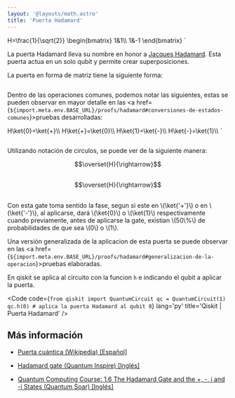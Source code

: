 ```yaml
---
layout: '@layouts/math.astro'
title: 'Puerta Hadamard'
---
```



H=\\frac{1}{\\sqrt{2}}
\\begin{bmatrix}
1&1\\\\
1&-1
\\end{bmatrix}
`

La puerta Hadamard lleva su nombre en honor a <a href="https://es.wikipedia.org/wiki/Jacques_Hadamard" target="_blank">Jacques Hadamard</a>. Esta puerta actua en un solo qubit y permite crear superposiciones.

La puerta en forma de matriz tiene la siguiente forma:

<Math latex={hadamard_matrix_latex} />

Dentro de las operaciones comunes, podemos notar las siguientes, estas se pueden observar en mayor detalle en las <a href={`${import.meta.env.BASE_URL}/proofs/hadamard#conversiones-de-estados-comunes`}>pruebas desarrolladas</a>:

H\\ket{0}=\\ket{+}\\\\
H\\ket{+}=\\ket{0}\\\\
H\\ket{1}=\\ket{-}\\\\
H\\ket{-}=\\ket{1}\\\\
`

<Math latex={common_operation_1} />

Utilizando notación de circulos, se puede ver de la siguiente manera:

<div style="display: flex; justify-content:center; align-items:center; margin-bottom:30px; flex-direction:row">
    <Circle width={"100"} phase={"0"} prob={0} label={"\\ket{0}"}/>
    <Circle width={"100"} phase={"0"} prob={1} label={"\\ket{1}"}/>
    $$\overset{H}{\rightarrow}$$ 
    <Circle width={"100"} phase={"0"} prob={0.5} label={"\\ket{0}"}/>
    <Circle width={"100"} phase={"0"} prob={0.5} label={"\\ket{1}"}/>
</div>

<div style="display: flex; justify-content:center; align-items:center; margin-bottom:30px; flex-direction:row">
    <Circle width={"100"} phase={"0"} prob={1} label={"\\ket{0}"}/>
    <Circle width={"100"} phase={"0"} prob={0} label={"\\ket{1}"}/>
    $$\overset{H}{\rightarrow}$$ 
    <Circle width={"100"} phase={"0"} prob={0.5} label={"\\ket{0}"}/>
    <Circle width={"100"} phase={"180"} prob={0.5} label={"\\ket{1}"}/>
</div>

Con esta gate toma sentido la fase, segun si este en \\(\ket{'+'}\\) o en \\(\ket{'-'}\\), al aplicarse, dará \\(\ket{0}\\) o \\(\ket{1}\\) respectivamente cuando previamente, antes de aplicarse la gate, existian \\(50\\%\\) de probabilidades de que sea \\(0\\) o \\(1\\).

Una versión generalizada de la aplicacion de esta puerta se puede observar en las <a href={`${import.meta.env.BASE_URL}/proofs/hadamard#generalizacion-de-la-operacion`}>pruebas elaboradas</a>.

En qiskit se aplica al circuito con la funcion `h` e indicando el qubit a aplicar la puerta.

<Code
  code={`
from qiskit import QuantumCircuit
qc = QuantumCircuit(1)
qc.h(0) # aplica la puerta Hadamard al qubit 0
`}
  lang='py'
  title='Qiskit | Puerta Hadamard'
/>

## Más información

- <a target="_blank" href="https://es.wikipedia.org/wiki/Puerta_cu%C3%A1ntica">Puerta cuántica (Wikipedia) [Español]</a>

- <a target="_blank" href="https://www.quantum-inspire.com/kbase/hadamard/">Hadamard gate (Quantum Inspire) [Inglés]</a>

- <a target="_blank" href="https://www.youtube.com/watch?v=G9d0QWM82sU">Quantum Computing Course: 1.6 The Hadamard Gate and the +, -, i and -i States (Quantum Soar) [Inglés]</a>
